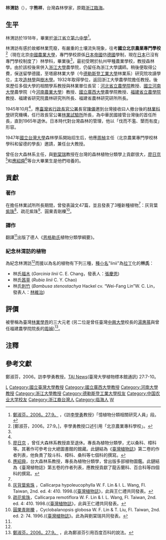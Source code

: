 '''林渭訪'''（{{bd|1896年||1974年||catIdx=L林}}），字'''熊祥'''，台灣森林學家，原籍[[浙江|浙江]][[臨海|臨海]]。

== 生平 ==
林渭訪於1918年，畢業於[[浙江省立第六中學|浙江省立第六中學]]<ref name="鄭">[http://tai.ntu.edu.tw/tai_news.htm 鄭淑芬，2006。27:9。] {{webarchive|url=https://web.archive.org/web/20120625062820/http://tai.ntu.edu.tw/tai_news.htm |date=2012-06-25 }}，《訪[[李學勇_(台灣大學)|李學勇]]教授》「憶植物分類相關研究人員」段。</ref>。

林渭訪有感於故鄉林業荒廢，有嚴重的土壤流失現象，往考'''國立北京農業專門學校'''<ref name="鄭2">[鄭淑芬，2006。27:9。]，李學勇教授口述引用「北京農業專科學校」。</ref>（現在北京[[中國農業大學|中國農業大學]]，專門學校原係[[日本帝國|日本帝國]]仿[[德國|德國]]學制，現在[[日本|日本]]已沒有專門學校制度了）林學科，畢業後<ref name="鄭" />，最初受聘於杭州甲種農業學校，教授森林學。由於該校後來併入[[浙江大學|浙江大學]]農學院，仍留任為浙江大學講師。稍後便取得公費，保送留學德國，至塔廊林業大學（今[[德勒斯登工業大學|德勒斯登工業大學]]林業系）研究院攻讀學位，主攻[[造林學|造林學]]與[[樹木學|樹木學]]。1932年取得學位，返回浙江大學農學院擔任教授。後來歷任多個大學的相關學系教授與林業單位長官：[[河北省立農學院|河北省立農學院]]教授、[[國立河南大學|國立河南大學]]農學院（今[[河南農業大學|河南農業大學]]）教授、[[國立廣西大學|國立廣西大學]]農學院教授、[[福建省立農學院|福建省立農學院]]教授、福建省研究院農林研究所所長、福建省農林研究研所所長。

1945年10月<ref name="鄭" />，應[[臺灣省行政長官公署|臺灣省行政長官公署]]長官[[陳儀|陳儀]]邀到台灣接收曰人撤台後的[[林業學|林業科學]]研究機構，任行政長官公署[[林業試驗所|林業試驗所]]所長，為中華民國接管台灣後的首任所長，直到1965年退休。日本時代對台灣森林的管理，他以「伐而不濫、墾而有度」形容。

1947年[[國立台灣大學|國立台灣大學]]森林學系開始招生后，他應[[周楨|周楨]]主任（北京農業專門學校林學科和留德的學長）邀請，兼任台大教授。

曾任台大森林系主任，與[[劉棠瑞|劉棠瑞]]教授在台灣的森林植物分類學上貢獻很大，[[廖日京|廖日京]]<ref name="廖日京">[http://tai2.ntu.edu.tw/ebook/ebookpage.php?volume=2&book=Fl.%20Taiwan%202nd%20edit.&page=x 廖日京] {{Wayback|url=http://tai2.ntu.edu.tw/ebook/ebookpage.php?volume=2&book=Fl.%20Taiwan%202nd%20edit.&page=x |date=20160305033508 }}，曾任大森林系教授直至退休。專長為植物分類學，尤以桑科、樟科等。其著作可參考台大總圖書館的館藏。此鏈結為《[[臺灣植物誌|臺灣植物誌]]》第二卷的作者列表，他負責了殼斗科、樟科、桑科等七個科的撰寫。</ref>和[[應紹舜|應紹舜]]<ref name="應紹舜">[http://tai2.ntu.edu.tw/ebook/ebookpage.php?volume=5&book=Fl.%20Taiwan%202nd%20edit.&page=xi 應紹舜]，台大森林系教授，專長為植物分類學，曾出版多部植物圖鑑。此鏈結為《臺灣植物誌》第五卷的作者列表，應教授貢獻了龍舌蘭科、百合科等四個科的撰寫。</ref>等台大畢業生是他們培養的。

==貢獻==
===著作===
在擔任林業試所所長期間，曾發表論文47篇，並且發表了3種新種植物<ref name="鄭" />：灰背葉[[紫珠|紫珠]]<ref name="紫珠灰">[http://tai2.ntu.edu.tw/ebook/ebookpage.php?book=Fl.%20Taiwan%202nd%20edit.&volume=4&page=410 灰背葉紫珠] {{Wayback|url=http://tai2.ntu.edu.tw/ebook/ebookpage.php?book=Fl.%20Taiwan%202nd%20edit.&volume=4&page=410 |date=20160305030049 }}，Callicarpa hypoleucophylla W. F. Lin & I. L. Wang, Fl. Taiwan, 2nd. ed. 4: 410. 1998.(《[[臺灣植物誌|臺灣植物誌]]》，此與王仁禮共同發表。</ref>、疏花紫珠<ref name="紫珠疏">[http://tai2.ntu.edu.tw/ebook/ebookpage.php?book=Fl.%20Taiwan%202nd%20edit.&volume=4&page=413# 疏花紫珠]，Callicarpa remotiflora  W. F. Lin & I. L. Wang, Fl. Taiwan, 2nd. ed. 4: 410. 1998.(《[[臺灣植物誌|臺灣植物誌]]》，此與王仁禮共同發表。</ref>、圓果青剛櫟<ref name="圓果青剛櫟">[http://tai2.ntu.edu.tw/ebook/ebookpage.php?book=Fl.%20Taiwan%202nd%20edit.&volume=2&page=74# 圓果青剛櫟] {{Wayback|url=http://tai2.ntu.edu.tw/ebook/ebookpage.php?book=Fl.%20Taiwan%202nd%20edit.&volume=2&page=74 |date=20160407231902 }}，Cyclobalanopsis globosa W. F. Lin & T. Liu, Fl. Taiwan, 2nd. ed. 2: 74. 1996.(《[[臺灣植物誌|臺灣植物誌]]》。此為與劉棠瑞共同發表。</ref>。

===譯作===
翻譯<ref name="鄭" />出版了德人《[[恩格勒|恩格勒氏]]植物分類學綱要》。

===紀念林渭訪的植物===
為紀念林渭訪<ref name="鄭" />而援以為名的植物有下列三種，[[種小名|種小名]]"linii"為[[拉丁文|拉丁]]化的'''林氏'''：
* 林氏[[福木|福木]] (''Garcinia linii'' C. E. Chang，發表人：[[張慶恩|張慶恩]])
* 林氏[[茜草|茜草]] (''Rubia linii'' C. Y. Chao)
* 林氏[[刺竹|刺竹]] (''Bambusa stenostachya'' Hackel cv. “Wei-Fang Lin”W. C. Lin，發表人：[[林維治|林維治]])
{{植物命名人|W. F. Lin|林渭訪}}

==評價==
被譽稱為臺灣[[林業學|林業學界]]的三大元老 (另二位是曾任臺灣[[中興大學|中興大學]]校長的[[湯惠蓀|湯惠蓀]]與曾任福建農學院院長的[[周禎|周禎]])<ref name="鄭3">[http://tai.ntu.edu.tw/tai_news.htm 鄭淑芬，2006。27:9。] {{webarchive|url=https://web.archive.org/web/20120625062820/http://tai.ntu.edu.tw/tai_news.htm |date=2012-06-25 }}，此為鄭淑芬引用百度百科的說法。</ref>。

==注釋==
<references />

==參考文獻==
鄭淑芬，2006。訪李學勇教授。[https://web.archive.org/web/20120625062820/http://tai.ntu.edu.tw/tai_news.htm TAI News](臺灣大學植物標本館通訊) 27:7-10。

{{DEFAULTSORT:LIN}}
[[Category:台灣植物學家|L]]
[[Category:國立臺灣大學教授|Category:國立臺灣大學教授]]
[[Category:國立廣西大學教授|Category:國立廣西大學教授]]
[[Category:河南大學教授|Category:河南大學教授]]
[[Category:浙江大學教授|Category:浙江大學教授]]
[[Category:德勒斯登工業大學校友|Category:德勒斯登工業大學校友]]
[[Category:中国农业大学校友|Category:中国农业大学校友]]
[[Category:浙江裔台灣人|Category:浙江裔台灣人]]
[[Category:临海人|Category:临海人]]
[[Category:林姓|W]]